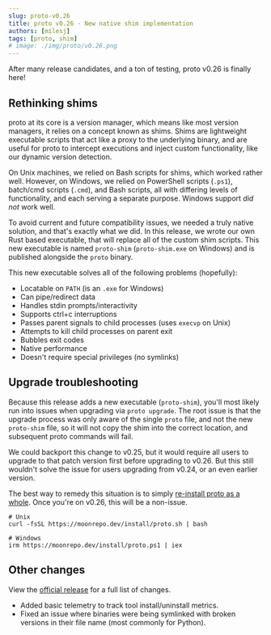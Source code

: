 ```yaml
---
slug: proto-v0.26
title: proto v0.26 - New native shim implementation
authors: [milesj]
tags: [proto, shim]
# image: ./img/proto/v0.26.png
---
```


After many release candidates, and a ton of testing, proto v0.26 is finally here!

<!--truncate-->

## Rethinking shims

proto at its core is a version manager, which means like most version managers, it relies on a
concept known as shims. Shims are lightweight executable scripts that act like a proxy to the
underlying binary, and are useful for proto to intercept executions and inject custom functionality,
like our dynamic version detection.

On Unix machines, we relied on Bash scripts for shims, which worked rather well. However, on
Windows, we relied on PowerShell scripts (`.ps1`), batch/cmd scripts (`.cmd`), and Bash scripts, all
with differing levels of functionality, and each serving a separate purpose. Windows support _did
not_ work well.

To avoid current and future compatibility issues, we needed a truly native solution, and that's
exactly what we did. In this release, we wrote our own Rust based executable, that will replace all
of the custom shim scripts. This new executable is named `proto-shim` (`proto-shim.exe` on Windows)
and is published alongside the `proto` binary.

This new executable solves all of the following problems (hopefully):

- Locatable on `PATH` (is an `.exe` for Windows)
- Can pipe/redirect data
- Handles stdin prompts/interactivity
- Supports ctrl+c interruptions
- Passes parent signals to child processes (uses `execvp` on Unix)
- Attempts to kill child processes on parent exit
- Bubbles exit codes
- Native performance
- Doesn't require special privileges (no symlinks)

## Upgrade troubleshooting

Because this release adds a new executable (`proto-shim`), you'll most likely run into issues when
upgrading via `proto upgrade`. The root issue is that the upgrade process was only aware of the
single `proto` file, and not the new `proto-shim` file, so it will not copy the shim into the
correct location, and subsequent proto commands will fail.

We could backport this change to v0.25, but it would require all users to upgrade to that patch
version first before upgrading to v0.26. But this still wouldn't solve the issue for users upgrading
from v0.24, or an even earlier version.

The best way to remedy this situation is to simply
[re-install proto as a whole](/docs/proto/install). Once you're on v0.26, this will be a non-issue.

```shell
# Unix
curl -fsSL https://moonrepo.dev/install/proto.sh | bash

# Windows
irm https://moonrepo.dev/install/proto.ps1 | iex
```

## Other changes

View the [official release](https://github.com/moonrepo/proto/releases/tag/v0.26.0) for a full list
of changes.

- Added basic telemetry to track tool install/uninstall metrics.
- Fixed an issue where binaries were being symlinked with broken versions in their file name (most
  commonly for Python).
